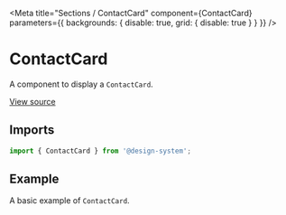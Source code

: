 
<Meta
  title="Sections / ContactCard"
  component={ContactCard}
  parameters={{ backgrounds: { disable: true, grid: { disable: true } } }}
/>

# ContactCard

A component to display a `ContactCard`.

[View source](https://github.com/actarian/design-system/tree/main/src/ui/sections/contact-card)

## Imports

```js
import { ContactCard } from '@design-system';
```

## Example

A basic example of `ContactCard`.

<Canvas>
  <Story name="ContactCard">
    <Grid.Row columnGap="1rem" rowGap="1rem" margin="2rem">
      <Grid sm={6} md={4} lg={3}>
        <ContactCard height="100%" />
      </Grid>
    </Grid.Row>
  </Story>
</Canvas>
